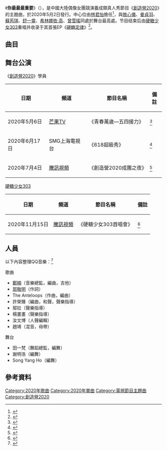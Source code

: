 {{Infobox song
| name = 《你最最最重要》
| original_name =
| cover =File:You_Are_Everything_To_Me.jpg
| alt =
| type = 單曲
| artist = 《[[創造營2020|創造營2020]]》全體學員
| album = 《硬糖定律》
| language = [[普通話|普通話]]（帶有[[英語|英語]]）
| released = {{start date|2020|5|2}}
| format = [[流媒體|流媒體]]
| recorded =
| studio =
| venue =
| genre = [[中文流行音樂|中文流行音樂]]
| length = {{Duration|m=3|s=45}}
| label = [[騰訊視頻|騰訊視頻]]
| lyricist = [[郭敬明|郭敬明]]
| composer = The Anteloops
| arranger = 
| producer = [[鄭楠|鄭楠]]
| chronology = 系列節目主題曲
| prev_title = 《[[喊出我的名字|喊出我的名字]]》
| prev_year = 2019
| title = 《你最最最重要》
| year = 2020
| next_title = 《[[我們一起闖|我們一起闖]]》
| next_year = 2021
| misc = {{External music video|{{Bilibili|BV1SC4y1W73m|《你最最最重要》－官方MV版}}
{{YouTube|voWE3oac1N4|《你最最最重要》－官方MV版}}}}
}}

《'''你最最最重要'''》（{{lang-en|''You Are Everything To Me''}}），是中國大陸偶像女團競演養成類真人秀節目《[[創造營2020|創造營2020]]》的主題曲，於2020年5月2日發行。中心位由[[林君怡|林君怡]]擔任<ref>{{cite web|url=https://xw.qq.com/cmsid/20200510A0JPTP00?f=newdc|title=《创造营2020》主题曲曝光，初C竟然是林君怡，网友吐槽：太有心机了！|publisher=SMG上海電視台|date=2020-05-11|access-date=2021-03-20|language=zh-cn}}</ref>，與[[敖心儀|敖心儀]]、[[姜貞羽|姜貞羽]]、[[蘇芮琪|蘇芮琪]]、[[舒一靈|舒一靈]]、[[希林娜依·高|希林娜依·高]]、[[曾雪瑤|曾雪瑤]]同處於舞台最高處。节目结束后由[[硬糖少女303|硬糖少女303]]重唱并收录于其首張EP《[[硬糖定律|硬糖定律]]》<ref>{{cite web|url=https://www.sohu.com/a/412554826_115487/?pvid=000115_3w_a|title=硬糖少女303首张EP《硬糖定律》上线 BONBON GIRLS表达硬糖态度|publisher=SMG上海電視台|date=2020-06-17|access-date=2021-03-20|language=zh-cn}}</ref>。

== 曲目 ==
{{Track listing
| font_size = small
| collapsed = 
| headline = 
| extra_column = 
| total_length = 7:30

| all_writing = 
| all_music = The Anteloops
| all_lyrics = 
| all_arranger = The Anteloops、[[鄭楠|鄭楠]]、許榮臻
| all_producer = [[鄭楠|鄭楠]]
| all_note = 

| title_width = 
| writing_width = 
| music_width = 
| lyrics_width = 
| arranger_width = 
| producer_width = 
| extra_width = 

| title1 = 《你最最最重要》
| note1 = 
| longnote1 = 
| writer1 = 
| music1 = 
| lyrics1 = [[郭敬明|郭敬明]]
| arranger1 = 
| producer1 = 
| extra1 = 
| length1 = 3:45

| title2 = 《你最最最重要》
| note2 = 伴奏
| longnote2 = 
| writer2 = 
| music2 = 
| lyrics2 = 
| arranger2 = 
| producer2 = 
| extra2 = 
| length2 = 3:45
}}

== 舞台公演 ==
; 《[[創造營2020|創造營2020]]》學員
{| class="wikitable" style="text-align:center; font-size:small;"
|-
!日期!!頻道!!節目名稱!!備註
|-
|2020年5月6日
|[[芒果TV|芒果TV]]
|《青春萬歲—五四接力》
|<ref>{{cite web|url=https://www.youtube.com/watch?v=FtGy9clk5U0|title=“创造营2020”学员们来报道！创造梦想《你最最最重要》《青春万岁—五四接力》【芒果TV音乐频道HD】|publisher=芒果TV|date=2020-05-06|access-date=2021-03-20|language=zh-cn|archive-date=2021-05-02|archive-url=https://web.archive.org/web/20210502133442/https://www.youtube.com/watch?v=FtGy9clk5U0}}</ref> 
|-
|2020年6月17日
|SMG上海電視台
|《618超級秀》
|<ref>{{cite web|url=https://www.youtube.com/watch?v=rF2guV1c8dQ|title=【纯享】努力就会闪闪发光，你最最最重要！创造营的小姐姐们唱跳《创造营2020》主題曲，穿制服齐舞超元气~|publisher=SMG上海電視台|date=2020-06-17|access-date=2021-03-20|language=zh-cn|archive-date=2020-06-26|archive-url=https://web.archive.org/web/20200626155113/https://www.youtube.com/watch?v=rF2guV1c8dQ&gl=US&hl=en}}</ref>
|-
|2020年7月4日
|[[騰訊視頻|騰訊視頻]]
|《創造營2020成團之夜》
|<ref>{{cite web|url=https://www.youtube.com/watch?v=Ui9AuvgwIxs|title=【STAGE】Li Yundi with trainees perform "You Are Everything to Me" 李云迪秀钢琴与妹妹们合跳主题曲|publisher=騰訊視頻|date=2020-07-04|access-date=2021-03-20|language=zh-cn|archive-date=2021-07-04|archive-url=https://web.archive.org/web/20210704125618/https://www.youtube.com/watch?v=Ui9AuvgwIxs}}</ref>
|}

; [[硬糖少女303|硬糖少女303]]
{| class="wikitable" style="text-align:center; font-size:small;"
|-
!日期!!頻道!!節目名稱!!備註
|-
|2020年11月15日
|[[騰訊視頻|騰訊視頻]]
|《硬糖少女303首唱會》
|<ref>{{cite web|url=http://news.tom.com/202011/4447145504.html|title=《神武4》硬糖少女303首唱会甜蜜开唱 神武4音游联动升级|publisher=TOM|date=2020-11-16|access-date=2021-03-20|language=zh-cn|archive-date=2021-01-20|archive-url=https://web.archive.org/web/20210120134300/http://news.tom.com/202011/4447145504.html}}</ref> 
|}
== 人員 ==
以下內容整理QQ音樂：<ref>{{Cite web|title=你最最最重要|url=https://i.y.qq.com/v8/playsong.html?songmid=002HPQNz2hn7J3&_qmp=2|accessdate=2021-04-16|work=QQ音乐|archive-date=2021-04-16|archive-url=https://web.archive.org/web/20210416132419/https://i.y.qq.com/v8/playsong.html?songmid=002HPQNz2hn7J3&_qmp=2}}</ref>
{{col-begin}}
{{col-2}}
;歌曲
* [[鄭楠|鄭楠]]（音樂總監，編曲，吉他）
* [[郭敬明|郭敬明]]（作詞）
* The Anteloops（作曲，編曲）
* 許榮臻（編曲，和聲，聲樂指導）
* 鄔拉（聲樂指導）
* 楊畫畫（聲樂指導）
* 汝文博（人聲編輯）
* 趙靖（混音，母帶）
;舞台
* 田一梵（舞蹈總監，編舞）
* 謝明浩（編舞）
* Song Yang Ho（編舞）
{{col-end}}

== 參考資料 ==
{{reflist}}

{{創造營2020}}

[[Category:2020年歌曲|Category:2020年歌曲]]
[[Category:2020年單曲|Category:2020年單曲]]
[[Category:電視節目主題曲|Category:電視節目主題曲]]
[[Category:創造營2020|Category:創造營2020]]